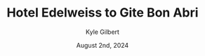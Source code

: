 ---
author: Kyle Gilbert
date: August 2nd, 2024
id: WBzG7kVyCO
parent: bQZ6JTM4hJ
route: tour-du-mont-blanc-2024/16655300053
gain: 1988
loss: 2364
miles: 10
time: 4,33
categories: stage
title: Hotel Edelweiss to Gite Bon Abri
readOnly: true
---